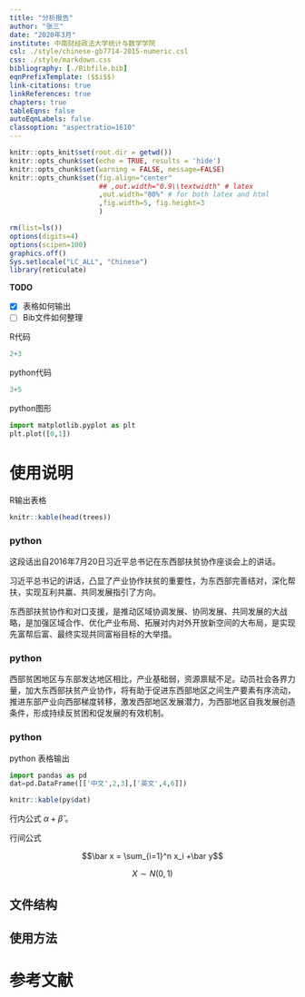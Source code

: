 ```yaml
---
title: "分析报告"
author: "张三"
date: "2020年3月"
institute: 中南财经政法大学统计与数学学院
csl: ./style/chinese-gb7714-2015-numeric.csl
css: ./style/markdown.css
bibliography: [./Bibfile.bib]
eqnPrefixTemplate: ($$i$$)
link-citations: true
linkReferences: true
chapters: true
tableEqns: false
autoEqnLabels: false
classoption: "aspectratio=1610"
---
```


```r
knitr::opts_knit$set(root.dir = getwd())
knitr::opts_chunk$set(echo = TRUE, results = 'hide')
knitr::opts_chunk$set(warning = FALSE, message=FALSE)
knitr::opts_chunk$set(fig.align="center"
                      ## ,out.width="0.9\\textwidth" # latex
                      ,out.width="80%" # for both latex and html
                      ,fig.width=5, fig.height=3
                      )
```

```r
rm(list=ls())
options(digits=4)
options(scipen=100)
graphics.off()
Sys.setlocale("LC_ALL", "Chinese")
library(reticulate)
```

**TODO**

- [x] 表格如何输出
- [ ] Bib文件如何整理

R代码

```r
2+3
```

python代码

```python
3+5
```

python图形

```python
import matplotlib.pyplot as plt
plt.plot([0,1])
```

# 使用说明

R输出表格

```r
knitr::kable(head(trees))
```

### python

这段话出自2016年7月20日习近平总书记在东西部扶贫协作座谈会上的讲话。

习近平总书记的讲话，凸显了产业协作扶贫的重要性，为东西部完善结对，深化帮扶，实现互利共赢、共同发展指引了方向。

东西部扶贫协作和对口支援，是推动区域协调发展、协同发展、共同发展的大战略，是加强区域合作、优化产业布局、拓展对内对外开放新空间的大布局，是实现先富帮后富、最终实现共同富裕目标的大举措。

### python


西部贫困地区与东部发达地区相比，产业基础弱，资源禀赋不足。动员社会各界力量，加大东西部扶贫产业协作，将有助于促进东西部地区之间生产要素有序流动，推进东部产业向西部梯度转移，激发西部地区发展潜力，为西部地区自我发展创造条件，形成持续反贫困和促发展的有效机制。

### python
python 表格输出

```python
import pandas as pd
dat=pd.DataFrame([['中文',2,3],['英文',4,6]])
```

```r
knitr::kable(py$dat)
```

行内公式 $\alpha+\hat{\beta}$ 。

行间公式

$$\bar x = \sum_{i=1}^n x_i +\bar y$$

$$X \sim  N(0,1)$$




## 文件结构 

## 使用方法

# 参考文献
[//]: # (\bibliography{Bibfile})
